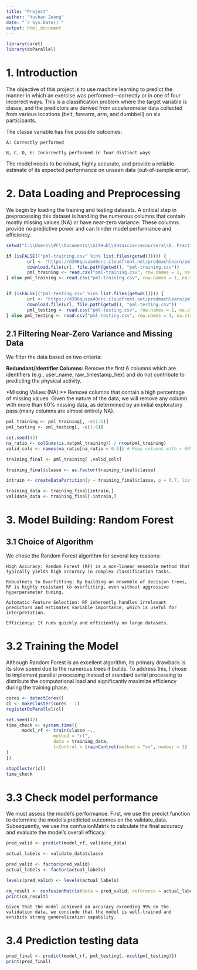 ```yaml
---
title: "Project"
author: "Yuchan Jeong"
date: "`r Sys.Date()`"
output: html_document
---
```

```r
library(caret)
library(doParallel)
```

# 1. Introduction
The objective of this project is to use machine learning to predict the manner in which an exercise was performed—correctly or in one of four incorrect ways. This is a classification problem where the target variable is classe, and the predictors are derived from accelerometer data collected from various locations (belt, forearm, arm, and dumbbell) on six participants.

The classe variable has five possible outcomes:
```
A: Correctly performed

B, C, D, E: Incorrectly performed in four distinct ways
```
The model needs to be robust, highly accurate, and provide a reliable estimate of its expected performance on unseen data (out-of-sample error).

# 2. Data Loading and Preprocessing
We begin by loading the training and testing datasets. A critical step in preprocessing this dataset is handling the numerous columns that contain mostly missing values (NA) or have near-zero variance. These columns provide no predictive power and can hinder model performance and efficiency. 
```r
setwd("C:\\Users\\PC\\Documents\\GitHub\\datasciencecoursera\\8. Practical Machine Learning\\Project")

if (isFALSE(("pml-training.csv" %in% list.files(getwd())))) {
        url <- "https://d396qusza40orc.cloudfront.net/predmachlearn/pml-training.csv"
        download.file(url, file.path(getwd(), "pml-training.csv"))
        pml_training <- read.csv("pml-training.csv", row.names = 1, na.strings = c("NA", "#DIV/0!", ""))
} else pml_training <- read.csv("pml-training.csv", row.names = 1, na.strings = c("NA", "#DIV/0!", ""))


if (isFALSE(("pml-testing.csv" %in% list.files(getwd())))) {
        url <- "https://d396qusza40orc.cloudfront.net/predmachlearn/pml-testing.csv"
        download.file(url, file.path(getwd(), "pml-testing.csv"))
        pml_testing <- read.csv("pml-testing.csv", row.names = 1, na.strings = c("NA", "#DIV/0!", ""))
} else pml_testing <- read.csv("pml-testing.csv", row.names = 1, na.strings = c("NA", "#DIV/0!", ""))
```
## 2.1 Filtering Near-Zero Variance and Missing Data

We filter the data based on two criteria:

**Redundant/Identifier Columns:** Remove the first 6 columns which are identifiers (e.g., user_name, raw_timestamp_hex) and do not contribute to predicting the physical activity.

*Missing Values (NA):** Remove columns that contain a high percentage of missing values. Given the nature of the data, we will remove any column with more than 60% missing data, as determined by an initial exploratory pass (many columns are almost entirely NA).

```r
pml_training <- pml_training[, -c(1:6)]
pml_testing <- pml_testing[, -c(1:6)]
```

```r
set.seed(42)
na_ratio <- colSums(is.na(pml_training)) / nrow(pml_training)
valid_cols <- names(na_ratio[na_ratio < 0.6]) # Keep columns with < 60% NA

training_final <- pml_training[ ,valid_cols]

training_final$classe <- as.factor(training_final$classe)

intrain <- createDataPartition(y = training_final$classe, p = 0.7, list = FALSE)

training_data <- training_final[intrain,]
validate_data <- training_final[-intrain,]
```

# 3. Model Building: Random Forest

## 3.1 Choice of Algorithm

We chose the Random Forest algorithm for several key reasons:

```
High Accuracy: Random Forest (RF) is a non-linear ensemble method that typically yields high accuracy in complex classification tasks.

Robustness to Overfitting: By building an ensemble of decision trees, RF is highly resistant to overfitting, even without aggressive hyperparameter tuning.

Automatic Feature Selection: RF inherently handles irrelevant predictors and estimates variable importance, which is useful for interpretation.

Efficiency: It runs quickly and efficiently on large datasets.
```

# 3.2 Training the Model
Although Random Forest is an excellent algorithm, its primary drawback is its slow speed due to the numerous trees it builds. To address this, I chose to implement parallel processing instead of standard serial processing to distribute the computational load and significantly maximize efficiency during the training phase.
```r
cores <- detectCores()
cl <- makeCluster(cores - 1) 
registerDoParallel(cl)
```

```r
set.seed(42)
time_check <- system.time({
      model_rf <- train(classe ~., 
                  method = "rf", 
                  data = training_data, 
                  trControl = trainControl(method = "cv", number = 3)
)
})

stopCluster(cl)
time_check
```

# 3.3 Check model performance
We must assess the model's performance. First, we use the predict function to determine the model's predicted outcomes on the validate_data. Subsequently, we use the confusionMatrix to calculate the final accuracy and evaluate the model's overall efficacy.
```r
pred_valid <- predict(model_rf, validate_data)
```

```r
actual_labels <- validate_data$classe

pred_valid <- factor(pred_valid)
actual_labels <- factor(actual_labels)

levels(pred_valid) <- levels(actual_labels)
```

```r
cm_result <- confusionMatrix(data = pred_valid, reference = actual_labels)
print(cm_result)
```

```
Given that the model achieved an accuracy exceeding 99% on the validation data, we conclude that the model is well-trained and exhibits strong generalization capability.
```

# 3.4 Prediction testing data
```r
pred_final <- predict(model_rf, pml_testing[,-ncol(pml_testing)])
print(pred_final)
```

